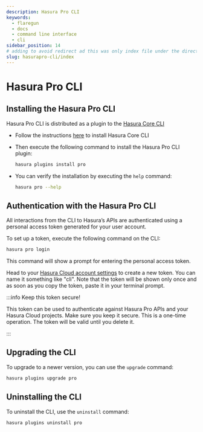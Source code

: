 ```yaml
---
description: Hasura Pro CLI
keywords:
  - flaregun
  - docs
  - command line interface
  - cli
sidebar_position: 14
# adding to avoid redirect ad this was only index file under the directory
slug: hasurapro-cli/index
---
```


# Hasura Pro CLI

## Installing the Hasura Pro CLI

Hasura Pro CLI is distributed as a plugin to the [Hasura Core CLI](/graphql/core/hasura-cli/index.mdx)

- Follow the instructions [here](/graphql/core/hasura-cli/install-hasura-cli.mdx) to install Hasura Core CLI

- Then execute the following command to install the Hasura Pro CLI plugin:

  ```bash
  hasura plugins install pro
  ```

- You can verify the installation by executing the `help` command:

  ```bash
  hasura pro --help
  ```

## Authentication with the Hasura Pro CLI

All interactions from the CLI to Hasura’s APIs are authenticated using a personal access token generated for your user account.

To set up a token, execute the following command on the CLI:

```bash
hasura pro login
```

This command will show a prompt for entering the personal access token.

Head to your [Hasura Cloud account settings](https://cloud.hasura.io) to create a new token. You can name it something like "cli". Note that the token will be shown only once and as soon as you copy the token, paste it in your terminal prompt.

:::info Keep this token secure!

This token can be used to authenticate against Hasura Pro APIs and your Hasura Cloud projects. Make sure you keep it secure. This is a one-time operation. The token will be valid until you delete it.

:::

## Upgrading the CLI

To upgrade to a newer version, you can use the `upgrade` command:

```bash
hasura plugins upgrade pro
```

## Uninstalling the CLI

To uninstall the CLI, use the `uninstall` command:

```bash
hasura plugins uninstall pro
```
